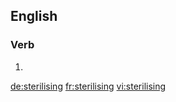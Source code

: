 
==English==

===Verb===
{{head|en}}

# {{present participle of|sterilise}}

[[de:sterilising]]
[[fr:sterilising]]
[[vi:sterilising]]